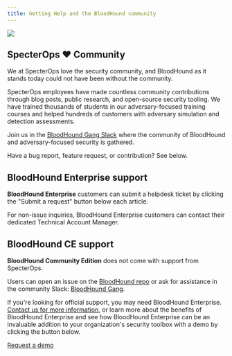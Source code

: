 ```yaml
---
title: Getting Help and the BloodHound community
---
```


<img src="/assets/enterprise-edition-pill-tag.svg"/> 


## SpecterOps ❤️ Community

We at SpecterOps love the security community, and BloodHound as it stands today could not have been without the community.

SpecterOps employees have made countless community contributions through blog posts, public research, and open-source security tooling. We have trained thousands of students in our adversary-focused training courses and helped hundreds of customers with adversary simulation and detection assessments.

Join us in the [BloodHound Gang Slack](https://ghst.ly/BHSlack) where the community of BloodHound and adversary-focused security is gathered.

Have a bug report, feature request, or contribution? See below.

## BloodHound Enterprise support

**BloodHound Enterprise** customers can submit a helpdesk ticket by clicking the "Submit a request" button below each article.

For non-issue inquiries, BloodHound Enterprise customers can contact their dedicated Technical Account Manager.

## BloodHound CE support

**BloodHound Community Edition** does not come with support from SpecterOps.

Users can open an issue on the [BloodHound repo](https://github.com/SpecterOps/BloodHound) or ask for assistance in the community Slack: [BloodHound Gang](https://ghst.ly/BHSlack).

If you're looking for official support, you may need BloodHound Enterprise. [Contact us for more information](https://bloodhoundenterprise.io/contact-us/), or learn more about the benefits of BloodHound Enterprise and see how BloodHound Enterprise can be an invaluable addition to your organization's security toolbox with a demo by clicking the button below.

[Request a demo](https://bloodhoundenterprise.io/demo/)

